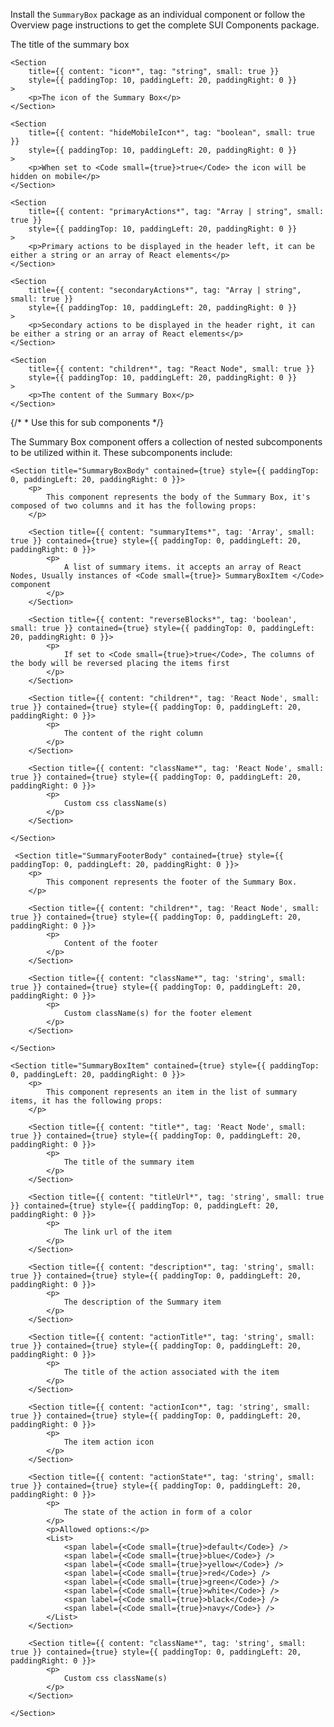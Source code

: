 
<Section contained={true} style={{ paddingTop: 0, paddingBottom: 0 }}>
	<p>
		Install the <Code small={true}>SummaryBox</Code> package as an individual
		component or follow the Overview page instructions to get the complete SUI
		Components package.
	</p>
</Section>

<Section title="Props" border={true}>
	<Section
		title={{ content: "title", tag: "string", small: true }}
		style={{ paddingTop: 10, paddingLeft: 20, paddingRight: 0 }}
	>
		<p>The title of the summary box</p>
	</Section>

    <Section
    	title={{ content: "icon*", tag: "string", small: true }}
    	style={{ paddingTop: 10, paddingLeft: 20, paddingRight: 0 }}
    >
    	<p>The icon of the Summary Box</p>
    </Section>

    <Section
    	title={{ content: "hideMobileIcon*", tag: "boolean", small: true }}
    	style={{ paddingTop: 10, paddingLeft: 20, paddingRight: 0 }}
    >
    	<p>When set to <Code small={true}>true</Code> the icon will be hidden on mobile</p>
    </Section>

    <Section
    	title={{ content: "primaryActions*", tag: "Array | string", small: true }}
    	style={{ paddingTop: 10, paddingLeft: 20, paddingRight: 0 }}
    >
    	<p>Primary actions to be displayed in the header left, it can be either a string or an array of React elements</p>
    </Section>

    <Section
    	title={{ content: "secondaryActions*", tag: "Array | string", small: true }}
    	style={{ paddingTop: 10, paddingLeft: 20, paddingRight: 0 }}
    >
    	<p>Secondary actions to be displayed in the header right, it can be either a string or an array of React elements</p>
    </Section>

    <Section
    	title={{ content: "children*", tag: "React Node", small: true }}
    	style={{ paddingTop: 10, paddingLeft: 20, paddingRight: 0 }}
    >
    	<p>The content of the Summary Box</p>
    </Section>

</Section>

{/* * Use this for sub components */}

<Section
	title="Sub Components"
	contained={true}
	style={{ paddingTop: 30, paddingBottom: 0 }}
>
		<p>The Summary Box component offers a collection of nested subcomponents to be utilized within it. These subcomponents include:</p>

    <Section title="SummaryBoxBody" contained={true} style={{ paddingTop: 0, paddingLeft: 20, paddingRight: 0 }}>
    	<p>
    		This component represents the body of the Summary Box, it's composed of two columns and it has the following props:
    	</p>

    	<Section title={{ content: "summaryItems*", tag: 'Array', small: true }} contained={true} style={{ paddingTop: 0, paddingLeft: 20, paddingRight: 0 }}>
    		<p>
    			A list of summary items. it accepts an array of React Nodes, Usually instances of <Code small={true}> SummaryBoxItem </Code> component
    		</p>
    	</Section>

    	<Section title={{ content: "reverseBlocks*", tag: 'boolean', small: true }} contained={true} style={{ paddingTop: 0, paddingLeft: 20, paddingRight: 0 }}>
    		<p>
    			If set to <Code small={true}>true</Code>, The columns of the body will be reversed placing the items first
    		</p>
    	</Section>

    	<Section title={{ content: "children*", tag: 'React Node', small: true }} contained={true} style={{ paddingTop: 0, paddingLeft: 20, paddingRight: 0 }}>
    		<p>
    			The content of the right column
    		</p>
    	</Section>

    	<Section title={{ content: "className*", tag: 'React Node', small: true }} contained={true} style={{ paddingTop: 0, paddingLeft: 20, paddingRight: 0 }}>
    		<p>
    			Custom css className(s)
    		</p>
    	</Section>

    </Section>

     <Section title="SummaryFooterBody" contained={true} style={{ paddingTop: 0, paddingLeft: 20, paddingRight: 0 }}>
    	<p>
    		This component represents the footer of the Summary Box.
    	</p>

    	<Section title={{ content: "children*", tag: 'React Node', small: true }} contained={true} style={{ paddingTop: 0, paddingLeft: 20, paddingRight: 0 }}>
    		<p>
    			Content of the footer
    		</p>
    	</Section>

    	<Section title={{ content: "className*", tag: 'string', small: true }} contained={true} style={{ paddingTop: 0, paddingLeft: 20, paddingRight: 0 }}>
    		<p>
    			Custom className(s) for the footer element
    		</p>
    	</Section>

    </Section>

    <Section title="SummaryBoxItem" contained={true} style={{ paddingTop: 0, paddingLeft: 20, paddingRight: 0 }}>
    	<p>
    		This component represents an item in the list of summary items, it has the following props:
    	</p>

    	<Section title={{ content: "title*", tag: 'React Node', small: true }} contained={true} style={{ paddingTop: 0, paddingLeft: 20, paddingRight: 0 }}>
    		<p>
    			The title of the summary item
    		</p>
    	</Section>

    	<Section title={{ content: "titleUrl*", tag: 'string', small: true }} contained={true} style={{ paddingTop: 0, paddingLeft: 20, paddingRight: 0 }}>
    		<p>
    			The link url of the item
    		</p>
    	</Section>

    	<Section title={{ content: "description*", tag: 'string', small: true }} contained={true} style={{ paddingTop: 0, paddingLeft: 20, paddingRight: 0 }}>
    		<p>
    			The description of the Summary item
    		</p>
    	</Section>

    	<Section title={{ content: "actionTitle*", tag: 'string', small: true }} contained={true} style={{ paddingTop: 0, paddingLeft: 20, paddingRight: 0 }}>
    		<p>
    			The title of the action associated with the item
    		</p>
    	</Section>

    	<Section title={{ content: "actionIcon*", tag: 'string', small: true }} contained={true} style={{ paddingTop: 0, paddingLeft: 20, paddingRight: 0 }}>
    		<p>
    			The item action icon
    		</p>
    	</Section>

    	<Section title={{ content: "actionState*", tag: 'string', small: true }} contained={true} style={{ paddingTop: 0, paddingLeft: 20, paddingRight: 0 }}>
    		<p>
    			The state of the action in form of a color
    		</p>
    		<p>Allowed options:</p>
    		<List>
    			<span label={<Code small={true}>default</Code>} />
    			<span label={<Code small={true}>blue</Code>} />
    			<span label={<Code small={true}>yellow</Code>} />
    			<span label={<Code small={true}>red</Code>} />
    			<span label={<Code small={true}>green</Code>} />
    			<span label={<Code small={true}>white</Code>} />
    			<span label={<Code small={true}>black</Code>} />
    			<span label={<Code small={true}>navy</Code>} />
    		</List>
    	</Section>

    	<Section title={{ content: "className*", tag: 'string', small: true }} contained={true} style={{ paddingTop: 0, paddingLeft: 20, paddingRight: 0 }}>
    		<p>
    			Custom css className(s)
    		</p>
    	</Section>

    </Section>

</Section>
